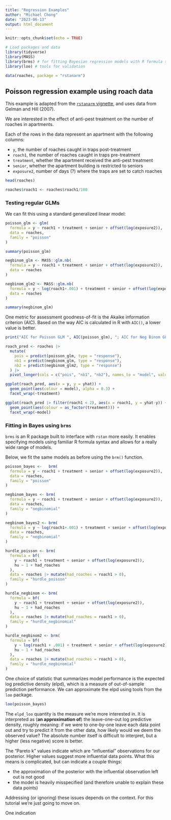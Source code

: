 ```yaml
---
title: "Regression Examples"
author: "Michael Chong"
date: "2023-06-13"
output: html_document
---
```


```r
knitr::opts_chunk$set(echo = TRUE)

# Load packages and data
library(tidyverse) 
library(MASS)
library(brms) # for fitting Bayesian regression models with R formula syntax
library(loo) # tools for validation 

data(roaches, package = "rstanarm")
```

## Poisson regression example using roach data

This example is adapted from the [`rstanarm` vignette](https://mc-stan.org/rstanarm/articles/count.html#poisson-and-negative-binomial-regression-example-1), and uses data from Gelman and Hill (2007).

We are interested in the effect of anti-pest treatment on the number of roaches in apartments.

Each of the rows in the data represent an apartment with the following columns:

* `y`, the number of roaches caught in traps post-treatment 
* `roach1`, the number of roaches caught in traps pre-treatment
* `treatment`, whether the apartment received the anti-pest treatment
* `senior`, whether the apartment building is restricted to seniors
* `exposure2`, number of days (?) where the traps are set to catch roaches

```r
head(roaches)

roaches$roach1 <- roaches$roach1/100
```

### Testing regular GLMs

We can fit this using a standard generalized linear model:

```r
poisson_glm <- glm(
  formula = y ~ roach1 + treatment + senior + offset(log(exposure2)), 
  data = roaches,
  family = "poisson"
)

summary(poisson_glm)

negbinom_glm <- MASS::glm.nb(
  formula = y ~ roach1 + treatment + senior + offset(log(exposure2)),
  data = roaches
)

negbinom_glm2 <- MASS::glm.nb(
  formula = y ~ log(roach1+.001) + treatment + senior + offset(log(exposure2)),
  data = roaches
)

summary(negbinom_glm)
```

One metric for assessment goodness-of-fit is the Akaike information criterion (AIC). Based on the way AIC is calculated in R with `AIC()`, a lower value is better.

```r
print("AIC for Poisson GLM ", AIC(poisson_glm), "; AIC for Neg Binom GLM ", AIC(negbinom_glm))
```

```r
roach_pred <- roaches |>
  mutate(
    pois = predict(poisson_glm, type = "response"),
    nb1 = predict(negbinom_glm, type = "response"),
    nb2 = predict(negbinom_glm2, type = "response")
  ) |>
  pivot_longer(cols = c("pois", "nb1", "nb2"), names_to = "model", values_to = "yhat")

ggplot(roach_pred, aes(x = y, y = yhat)) +
  geom_point(aes(colour = model), alpha = 0.3) +
  facet_wrap(~treatment)

ggplot(roach_pred |> filter(roach1 < 2), aes(x = roach1, y = yhat-y)) +
  geom_point(aes(colour = as_factor(treatment))) +
  facet_wrap(~model)
```

### Fitting in Bayes using `brms`

`brms` is an R package built to interface with `rstan` more easily. It enables specifying models using familiar R formula syntax and allows for a really wide range of models.

Below, we fit the same models as before using the `brm()` function. 

```r
poisson_bayes <-   brm(
  formula = y ~ roach1 + treatment + senior + offset(log(exposure2)), 
  data = roaches,
  family = "poisson"
)

negbinom_bayes <- brm(
  formula = y ~ roach1 + treatment + senior + offset(log(exposure2)),
  data = roaches,
  family = "negbinomial"
)

negbinom_bayes2 <- brm(
  formula = y ~ log(roach1+.001) + treatment + senior + offset(log(exposure2)),
  data = roaches,
  family = "negbinomial"
)

hurdle_poisson <- brm(
  formula = bf(
    y ~ roach1 + treatment + senior + offset(log(exposure2)),
    hu ~ 1 + had_roaches
  ),
  data = roaches |> mutate(had_roaches = roach1 > 0),
  family = "hurdle_poisson"
)

hurdle_negbinom <- brm(
  formula = bf(
    y ~ roach1 + treatment + senior + offset(log(exposure2)),
    hu ~ 1 + had_roaches
  ),
  data = roaches |> mutate(had_roaches = roach1 > 0),
  family = "hurdle_negbinomial"
) 

hurdle_negbinom2 <- brm(
  formula = bf(
    y ~ log(roach1 + .001) + treatment + senior + offset(log(exposure2)),
    hu ~ 1 + had_roaches
  ),
  data = roaches |> mutate(had_roaches = roach1 > 0),
  family = "hurdle_negbinomial"
) 

```

One choice of statistic that summarizes model performance is the expected log predictive density (elpd), which is a measure of out-of-sample prediction performance. We can approximate the elpd using tools from the `loo` package. 

```r
loo(poisson_bayes)
```

The `elpd_loo` quantity is the measure we're more interested in. It is interpreted as (**an approximation of**) the leave-one-out log predictive density, roughly meaning: if we were to one-by-one leave each data point out and try to predict it from the other data, how likely would we deem the observed value? The absolute number itself is difficult to interpret, but a higher (less negative) score is better.

The "Pareto k" values indicate which are "influential" observations for our posterior. Higher values suggest more influential data points. What this means is complicated, but can indicate a couple things:

* the approximation of the posterior with the influential observation left out is not good
* the model is heavily misspecified (and therefore unable to explain these data points)

Addressing (or ignoring) these issues depends on the context. For this tutorial we're just going to move on. 

One indication 

```r

```



